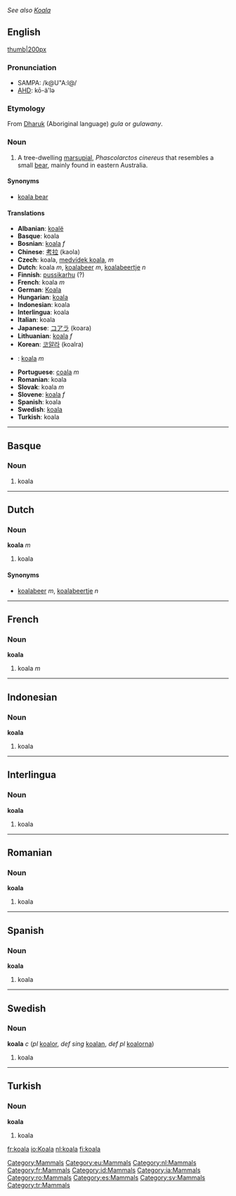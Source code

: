''See also [[Koala]]''
==English==
[[Category:Mammals]]
[[image:koala.jpg|thumb|200px]]
===Pronunciation===
*SAMPA: /k@U"A:l@/
*[[w:AHD|AHD]]: kō-ä'lə

===Etymology===
From [[w:Dharuk|Dharuk]] (Aboriginal language) ''gula'' or ''gulawany''.

===Noun===

# A tree-dwelling [[marsupial]], ''Phascolarctos cinereus'' that resembles a small [[bear]], mainly found in eastern Australia.

====Synonyms====
*[[koala bear]]

====Translations====
*'''Albanian''': [[koalë]]
*'''Basque''': koala
*'''Bosnian''': [[koala]] ''f''
*'''Chinese''': [[考拉]] (kaola)
*'''Czech''': koala,  [[medvídek koala]],  ''m''
*'''Dutch''': koala ''m'', [[koalabeer]] ''m'', [[koalabeertje]] ''n''
*'''Finnish''': [[pussikarhu]] (?)
*'''French''': koala ''m''
*'''German''': [[Koala]]
*'''Hungarian''': [[koala]]
*'''Indonesian''': koala
*'''Interlingua''': koala
*'''Italian''': koala
*'''Japanese''': [[コアラ]] (koara)
*'''Lithuanian''': [[koala]] ''f''
*'''Korean''': [[코알라]] (koalra)
*{{no}}: [[koala]] ''m''
*'''Portuguese''': [[coala]] ''m''
*'''Romanian''': koala
*'''Slovak''': koala  ''m''
*'''Slovene''': [[koala]] ''f''
*'''Spanish''': koala
*'''Swedish''': [[koala#Swedish|koala]]
*'''Turkish''': koala

----

==Basque==
[[Category:eu:Mammals]]
===Noun===
#koala

----
==Dutch==
[[Category:nl:Mammals]]
===Noun===
'''koala''' ''m''

#koala

====Synonyms====
*[[koalabeer]] ''m'', [[koalabeertje]] ''n''

----
==French==
[[Category:fr:Mammals]]
===Noun===
'''koala'''

#koala ''m''

----
==Indonesian==
[[Category:id:Mammals]]
===Noun===
'''koala'''

#koala

----
==Interlingua==
[[Category:ia:Mammals]]
===Noun===
'''koala'''

#koala

----
==Romanian==
[[Category:ro:Mammals]]
===Noun===
'''koala'''

#koala

----
==Spanish==
[[Category:es:Mammals]]
===Noun===
'''koala'''

#koala

----
==Swedish==
[[Category:sv:Mammals]]
===Noun===
'''koala''' ''c'' (''pl'' [[koalor]], ''def sing'' [[koalan]], ''def pl'' [[koalorna]])

#koala
----
==Turkish==
[[Category:tr:Mammals]]
===Noun===
'''koala'''

#koala

[[fr:koala]]
[[io:Koala]]
[[nl:koala]]
[[fi:koala]]